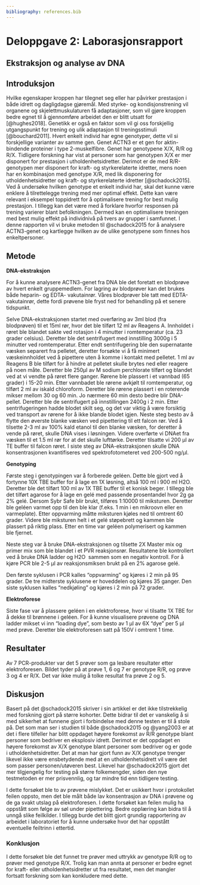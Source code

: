 ```yaml
---
bibliography: references.bib
---
```


# Deloppgave 2: Laborasjonsrapport

## Ekstraksjon og analyse av DNA

## Introduksjon

Hvilke egenskaper kroppen har tilegnet seg eller har påvirker prestasjon i både idrett og dagligdagse gjøremål. Med styrke- og kondisjonstrening vil organene og skjelettmuskulaturen få adaptasjoner, som vil gjøre kroppen bedre egnet til å gjennomføre arbeidet den er blitt utsatt for [@hughes2018]. Genetikk er også en faktor som vil gi oss forskjellig utgangspunkt for trening og ulik adaptasjon til treningsstimuli [@bouchard2011]. Hvert enkelt individ har egne genotyper, dette vil si forskjellige varianter av samme gen. Genet ACTN3 er et gen for aktin-bindende proteiner i type 2-muskelfibre. Genet har genotypene X/X, R/R og R/X. Tidligere forskning har vist at personer som har genotypen X/X er mer disponert for prestasjon i utholdenhetsidretter. Derimot er de med R/R-genotypen mer disponert for kraft- og styrkerelaterte idretter, mens noen har en kombinasjon med genotype X/R, med lik disponering for utholdenhetsidretter og kraft- og styrkerelaterte idretter [@schadock2015]. Ved å undersøke hvilken genotype et enkelt individ har, skal det kunne være enklere å tilrettelegge trening med mer optimal effekt. Dette kan være relevant i eksempel toppidrett for å optimalisere trening for best mulig prestasjon. I tillegg kan det være med å forklare hvorfor responsen på trening varierer blant befolkningen. Dermed kan en optimalisere treningen med best mulig effekt på individnivå på tvers av grupper i samfunnet. I denne rapporten vil vi bruke metoden til @schadock2015 for å analysere ACTN3-genet og kartlegge hvilken av de ulike genotypene som finnes hos enkeltpersoner. 

## Metode

**DNA-ekstraksjon**

For å kunne analysere ACTN3-genet fra DNA ble det foretatt en blodprøve av hvert enkelt gruppemedlem. For lagring av blodprøver kan det brukes både heparin- og EDTA- vakutainrør. Våres blodprøver ble tatt med EDTA-vakutainrør, dette fordi prøvene ble fryst ned for behandling på et senere tidspunkt. 

Selve DNA-ekstraksjonen startet med overføring av 3ml blod (fra blodprøven) til et 15ml rør, hvor det ble tilført 12 ml av Reagens A. Innholdet i røret ble blandet sakte ved rotasjon i 4 minutter i romtemperatur (ca. 23 grader celsius). Deretter ble det sentrifugert med innstilling 3000g i 5 minutter ved romtemperatur. Etter endt sentrifugering ble den supernatante væsken separert fra pelletet, deretter forsøkte vi å få minimert væskeinnholdet ved å pipettere uten å komme i kontakt med pelletet. 1 ml av Reagens B ble tilført for å hindre at pelletet skulle brytes ned eller reagere på noen måte. Deretter ble 250μl av M sodium perchlorate tilført og blandet ved at vi vendte på røret flere ganger. Rørene ble plassert i et vannbad (65 grader) i 15-20 min. Etter vannbadet ble rørene avkjølt til romtemperatur, og tilført 2 ml av iskald chloroform. Deretter ble rørene plassert i en roterende mikser mellom 30 og 60 min. Jo nærmere 60 min desto bedre blir DNA-pellet. Deretter ble de sentrifugert på innstillingen 2400g i 2 min. Etter sentrifugeringen hadde blodet skilt seg, og det var viktig å være forsiktig ved transport av rørene for å ikke blande blodet igjen. Neste steg besto av å flytte den øverste blanke væsken ved pipettering til ett falcon rør. Ved å tilsette 2-3 ml av 100% kald etanol til den blanke væsken, for deretter å vende på røret, skulle DNA vises i løsningen. Videre overførte vi DNAet fra væsken til et 1.5 ml rør for at det skulle lufttørke. Deretter tilsatte vi 200 μl av TE buffer til falcon røret. I siste steg av DNA-ekstraksjonen skulle DNA konsentrasjonen kvantifiseres ved spektrofotometeret ved 200-500 ng/μl. 

**Genotyping**

Første steg i genotypingen var å forberede geléen. Dette ble gjort ved å fortynne 10X TBE buffer for å lage en 1X løsning, altså 100 ml i 900 ml H2O. Deretter ble det tilført 100 ml av 1X TBE buffer til et konisk beger. I tillegg ble det tilført agarose for å lage en gelé med passende prosentandel hvor 2g ga 2% gelé. Dersom Sybr Safe blir brukt, tilføres 1:10000 til miksturen. Deretter ble geléen varmet opp til den ble klar (f.eks. 1 min i en mikroovn eller en varmeplate). Etter oppvarming måtte miksturen kjøles ned til omtrent 60 grader. Videre ble miksturen helt i et gelé støpebrett og kammen ble plassert på riktig plass. Etter en time var geléen polymerisert og kammen ble fjernet. 

Neste steg var å bruke DNA-ekstraksjonen og tilsette 2X Master mix og primer mix som ble blandet i et PVR reaksjonsrør. Resultatene ble kontrollert ved å bruke DNA ladder og H2O  sammen som en negativ kontroll. For å kjøre PCR ble 2-5 μl av reaksjonsmiksen brukt på en 2% agarose gelé.

Den første syklusen i PCR kalles "oppvarming" og kjøres i 2 min på 95 grader. De tre midterste syklusene er hoveddelen og kjøres 35 ganger. Den siste syklusen kalles "nedkjøling" og kjøres i 2 min på 72 grader. 

**Elektroforese**

Siste fase var å plassere geléen i en elektroforese, hvor vi tilsatte 1X TBE for å dekke til brønnene i geléen. For å kunne visualisere prøvene og DNA ladder mikset vi inn "loading dye", som besto av 1 μl av 6X "dye" per 5 μl med prøve. Deretter ble elektroforesen satt på 150V i omtrent 1 time. 

## Resultater

Av 7 PCR-produkter var det 5 prøver som ga lesbare resultater etter elektroforesen. Bildet tyder på at prøve 1, 6 og 7 er genotype R/R, og prøve 3 og 4 er R/X. Det var ikke mulig å tolke resultat fra prøve 2 og 5. 

## Diskusjon

Basert på det @schadock2015 skriver i sin artikkel er det ikke tilstrekkelig med forskning gjort på større kohorter. Dette bidrar til det er vanskelig å si med sikkerhet at funnene gjort i forbindelse med denne testen er til å stole på. Det som man ser i studien til både @schadock2015 og @yang2003 er at det i flere tilfeller har blitt oppdaget høyere forekomst av R/R genotype blant personer som bedriver en eksplosiv idrett. Derimot er det oppdaget en høyere forekomst av X/X genotype blant personer som bedriver og er gode i utholdenhetsidretter. Det at man har gjort funn av X/X genotype trenger likevel ikke være ensbetydende med at en utholdenhetsidrett vil være det som passer personen/utøveren best. Likevel har @schadock2015 gjort det mer tilgjengelig for testing på større folkemengder, siden den nye testmetoden er mer prisvennlig, og tar mindre tid enn tidligere testing. 

I dette forsøket ble to av prøvene mislykket. Det er usikkert hvor i protokollet feilen oppsto, men det ble målt både lav konsentrasjon av DNA i prøvene og de ga svakt utslag på elektroforesen. I dette forsøket kan feilen mulig ha oppstått som følge av søl under pipettering. Bedre opplæring kan bidra til å unngå slike feilkilder. I tillegg burde det blitt gjort grundig rapportering av arbeidet i laboratoriet for å kunne undersøke hvor det har oppstått eventuelle feiltrinn i ettertid.

### Konklusjon

I dette forsøket ble det funnet tre prøver med uttrykk av genotype R/R og to prøver med genotype R/X. Trolig kan man annta at personer er bedre egnet for kraft- eller utholdenhetsidretter ut fra resultatet, men det mangler fortsatt forskning som kan konkludere med dette.